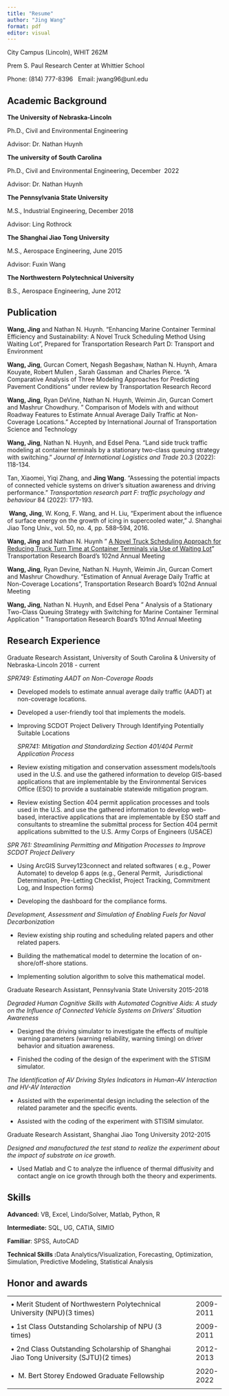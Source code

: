 ```yaml
---
title: "Resume"
author: "Jing Wang"
format: pdf
editor: visual
---
```


City Campus (Lincoln), WHIT 262M

Prem S. Paul Research Center at Whittier School

Phone: (814) 777-8396   Email: jwang96\@unl.edu

## Academic Background

**The University of Nebraska-Lincoln**

Ph.D., Civil and Environmental Engineering

Advisor: Dr. Nathan Huynh

**The university of South Carolina**

Ph.D., Civil and Environmental Engineering, December  2022

Advisor: Dr. Nathan Huynh

**The Pennsylvania State University**

M.S., Industrial Engineering, December 2018

Advisor: Ling Rothrock

**The Shanghai Jiao Tong University**

M.S., Aerospace Engineering, June 2015

Advisor: Fuxin Wang

**The Northwestern Polytechnical University**

B.S., Aerospace Engineering, June 2012 

## Publication 

**Wang, Jing** and Nathan N. Huynh. "Enhancing Marine Container Terminal Efficiency and Sustainability: A Novel Truck Scheduling Method Using Waiting Lot", Prepared for Transportation Research Part D: Transport and Environment

**Wang, Jing**, Gurcan Comert, Negash Begashaw, Nathan N. Huynh, Amara Kouyate, Robert Mullen , Sarah Gassman  and Charles Pierce. "A Comparative Analysis of Three Modeling Approaches for Predicting Pavement Conditions" under review by Transportation Research Record

**Wang, Jing**, Ryan DeVine, Nathan N. Huynh, Weimin Jin, Gurcan Comert and Mashrur Chowdhury. " Comparison of Models with and without Roadway Features to Estimate Annual Average Daily Traffic at Non-Coverage Locations." Accepted by International Journal of Transportation Science and Technology

**Wang, Jing**, Nathan N. Huynh, and Edsel Pena. "Land side truck traffic modeling at container terminals by a stationary two-class queuing strategy with switching." *Journal of International Logistics and Trade* 20.3 (2022): 118-134.

Tan, Xiaomei, Yiqi Zhang, and **Jing Wang**. "Assessing the potential impacts of connected vehicle systems on driver's situation awareness and driving performance." *Transportation research part F: traffic psychology and behaviour* 84 (2022): 177-193.

 **Wang, Jing**, W. Kong, F. Wang, and H. Liu, "Experiment about the influence of surface energy on the growth of icing in supercooled water," J. Shanghai Jiao Tong Univ., vol. 50, no. 4, pp. 588--594, 2016.

**Wang, Jing** and Nathan N. Huynh " [A Novel Truck Scheduling Approach for Reducing Truck Turn Time at Container Terminals via Use of Waiting Lot](https://scholar.google.com/citations?view_op=view_citation&hl=en&user=DIRD8iGqtLcC&citation_for_view=DIRD8iGqtLcC:Y5dfb0dijaUC)" Transportation Research Board's 102nd Annual Meeting

**Wang, Jing**, Ryan Devine, Nathan N. Huynh, Weimin Jin, Gurcan Comert and Mashrur Chowdhury. "Estimation of Annual Average Daily Traffic at Non-Coverage Locations", Transportation Research Board's 102nd Annual Meeting

**Wang, Jing**, Nathan N. Huynh, and Edsel Pena " Analysis of a Stationary Two-Class Queuing Strategy with Switching for Marine Container Terminal Application " Transportation Research Board's 101nd Annual Meeting

## **Research Experience**

Graduate Research Assistant, University of South Carolina & University of Nebraska-Lincoln 2018 - current

*SPR749: Estimating AADT on Non-Coverage Roads*

-   Developed models to estimate annual average daily traffic (AADT) at non-coverage locations.

-   Developed a user-friendly tool that implements the models.

-   Improving SCDOT Project Delivery Through Identifying Potentially Suitable Locations

    *SPR741: Mitigation and Standardizing Section 401/404 Permit Application Process*

-   Review existing mitigation and conservation assessment models/tools used in the U.S. and use the gathered information to develop GIS-based applications that are implementable by the Environmental Services Office (ESO) to provide a sustainable statewide mitigation program.

-   Review existing Section 404 permit application processes and tools used in the U.S. and use the gathered information to develop web-based, interactive applications that are implementable by ESO staff and consultants to streamline the submittal process for Section 404 permit applications submitted to the U.S. Army Corps of Engineers (USACE)

*SPR 761: Streamlining Permitting and Mitigation Processes to Improve SCDOT Project Delivery*

-   Using ArcGIS Survey123connect and related softwares ( e.g., Power Automate) to develop 6 apps (e.g., General Permit,  Jurisdictional Determination, Pre-Letting Checklist, Project Tracking, Commitment Log, and Inspection forms)

-   Developing the dashboard for the compliance forms.

*Development, Assessment and Simulation of Enabling Fuels for Naval Decarbonization*

-   Review existing ship routing and scheduling related papers and other related papers.

-   Building the mathematical model to determine the location of on-shore/off-shore stations.

-   Implementing solution algorithm to solve this mathematical model.

Graduate Research Assistant, Pennsylvania State University 2015-2018

*Degraded Human Cognitive Skills with Automated Cognitive Aids: A study on the Influence of Connected Vehicle Systems on Drivers' Situation Awareness*

-   Designed the driving simulator to investigate the effects of multiple warning parameters (warning reliability, warning timing) on driver behavior and situation awareness.

-   Finished the coding of the design of the experiment with the STISIM simulator.

*The Identification of AV Driving Styles Indicators in Human-AV Interaction and HV-AV Interaction*

-   Assisted with the experimental design including the selection of the related parameter and the specific events.

-   Assisted with the coding of the experiment with STISIM simulator.

Graduate Research Assistant, Shanghai Jiao Tong University 2012-2015

*Designed and manufactured the test stand to realize the experiment about the impact of substrate on ice growth*.

-   Used Matlab and C to analyze the influence of thermal diffusivity and contact angle on ice growth through both the theory and experiments.

## Skills

**Advanced:** VB, Excel, Lindo/Solver, Matlab, Python, R

**Intermediate:** SQL, UG, CATIA, SIMIO

**Familiar**: SPSS, AutoCAD

**Technical Skills :**Data Analytics/Visualization, Forecasting, Optimization, Simulation, Predictive Modeling, Statistical Analysis

## Honor and awards  

+--------------------------------------------------------------------------------------------+-----+-------------+
|                                                                                            |     |             |
+--------------------------------------------------------------------------------------------+-----+-------------+
| • Merit Student of Northwestern Polytechnical University (NPU)(3 times)                    |     | 2009-2011   |
+--------------------------------------------------------------------------------------------+-----+-------------+
|                                                                                            |     |             |
+--------------------------------------------------------------------------------------------+-----+-------------+
| • 1st Class Outstanding Scholarship of NPU (3 times)                                       |     | 2009-2011   |
+--------------------------------------------------------------------------------------------+-----+-------------+
|                                                                                            |     |             |
+--------------------------------------------------------------------------------------------+-----+-------------+
| • 2nd Class Outstanding Scholarship of Shanghai Jiao Tong University (SJTU)(2 times)       |     | 2012-2013   |
+--------------------------------------------------------------------------------------------+-----+-------------+
|                                                                                            |     |             |
+--------------------------------------------------------------------------------------------+-----+-------------+
| •  M. Bert Storey Endowed Graduate Fellowship                                              |     | 2020-2022   |
+--------------------------------------------------------------------------------------------+-----+-------------+
|                                                                                            |     |             |
+--------------------------------------------------------------------------------------------+-----+-------------+
